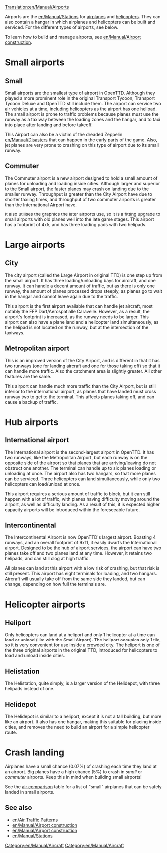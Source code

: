 [[Translation:en/Manual/Airports]]
[[Category:en/Manual/Aircraft]]

Airports are the [[en/Manual/Stations]] for [[en/Manual/Aircraft#aircraft|airplanes]] and [[en/Manual/Aircraft#helicopters|helicopters]]. They can also contain a hangar in which airplanes and helicopters can be built and serviced. For the different types of airports, see below.

To learn how to build and manage airports, see [[en/Manual/Airport construction]].

=Small airports=

==Small==
{{en/Manual/Airport|Fullname=Small Airport|image=en/[[en/Image/airport s.png|thumb|300px|left|the small airport in openttd]]|Entry=|Runways=1|Ramps=2|Heli=1 (at terminals)|size=3 x 4|hangars=1|catchment=4|noise=3}}

Small airports are the smallest type of airport in OpenTTD. Although they played a more prominent role in the original Transport Tycoon, Transport Tycoon Deluxe and OpenTTD still include them. The airport can service two air vehicles at a time, including helicopters as the airport has one helipad. The small airport is prone to traffic problems because planes must use the runway as a taxiway between the loading zones and the hangar, and to taxi into place after landing and before takeoff.

This Airport can also be a victim of the dreaded Zeppelin [[en/Manual/Disasters]] that can happen in the early parts of the game. Also, jet planes are very prone to crashing on this type of airport due to its small runway.

{{en/-}}

==Commuter==
{{en/Manual/Airport|Fullname=Commuter Airport|image=en/[[en/Image/Commuterairport.png|thumb|250px|left|the new commuter airport]]|Entry=1983|Runways=1|Ramps=3|Heli=2|size=4 x 5|hangars=1|catchment=4|noise=4}}

The Commuter airport is a new airport designed to hold a small amount of planes for unloading and loading inside cities. Although larger and superior to the Small airport, the faster planes may crash on landing due to the smaller runway. Throughput is greater than the City Airport have due to shorter taxiing times, and throughput of two commuter airports is greater than the International Airport have.

It also utilises the graphics the later airports use, so it is a fitting upgrade to small airports with old planes well into the late game stages. This airport has a footprint of 4x5, and has three loading pads with two helipads. 

{{en/-}}

=Large airports=

==City==
{{en/Manual/Airport|Fullname=City Airport|image=en/[[en/Image/airport c.png|thumb|300px|right|the city airport in openttd]]|Entry=1955|Runways=1|Ramps=3|Heli=1 (at terminals)|size=6 x 6|hangars=1|catchment=5|noise=5}}

The city airport (called the Large Airport in original TTD) is one step up from the small airport. It has three loading/unloading bays for aircraft, and one runway. It can handle a decent amount of traffic, but as there is only one runway, the amount of planes processed drops steeply, as planes go to wait in the hangar and cannot leave again due to the traffic.

This airport is the first airport available that can handle jet aircraft, most notably the FFP Dart/Aerospatialle Caravelle. However, as a result, the airport's footprint is increased, as the runway needs to be larger. This airport can also have a plane land and a helicopter land simultaneously, as the helipad is not located on the runway, but at the intersection of the taxiways.

{{en/-}}

==Metropolitan airport==
{{en/Manual/Airport|Fullname=Metropolitan Airport|image=en/[[en/Image/airport m.png|thumb|300px|right|the metropolitan airport in openttd]]|Entry=1980|Runways=2|Ramps=3|Heli=1 (at terminals)|size=6 x 6|hangars=1|catchment=6}}

This is an improved version of the City Airport, and is different in that it has two runways (one for landing aircraft and one for those taking off) so that it can handle more traffic. Also the catchment area is slightly greater. All other features are the same.

This airport can handle much more traffic than the City Airport, but is still inferior to the international airport, as planes that have landed must cross runway two to get to the terminal. This affects planes taking off, and can cause a backup of traffic.

{{en/-}}

=Hub airports=

==International airport==
{{en/Manual/Airport|Fullname=International Airport|image=en/[[en/Image/airport i.png|thumb|300px|right|the international airport in openttd]]|Entry=1990|Runways=2|Ramps=6|Heli=2|size=7 x 7|hangars=2|catchment=8}}

The International airport is the second-largest airport in OpenTTD. It has two runways, like the Metropolitan Airport, but each runway is on the opposite side of the airport so that planes that are arriving/leaving do not obstruct one another. The terminal can handle up to six planes loading or unloading at once. The airport also has two hangars, so that more planes can be serviced. Three helicopters can land simultaneously, while only two helicopters can load/unload at once.

This airport requires a serious amount of traffic to block, but it can still happen with a lot of traffic, with planes having difficulty moving around the airport, as well as difficulty landing. As a result of this, it is expected higher capacity airports will be introduced within the foreseeable future.

{{en/-}}

==Intercontinental==
{{en/Manual/Airport|Fullname=Intercontinental Airport|image=en/[[en/Image/Intercontinentalairport.png|thumb|300px|right|the new intercontinental airport]]|Entry=2002|Runways=4 (two takeoff, two landing)|Ramps=8|Heli=2|size=11 x 9|hangars=2|catchment=10}}

The Intercontinental Airport is now OpenTTD's largest airport. Boasting 4 runways, and an overall footprint of 9x11, it easily dwarfs the International airport. Designed to be the hub of airport services, the airport can have two planes take off and two planes land at any time. However, it retains two helipads, and can still clog at high traffic.

All planes can land at this airport with a low risk of crashing, but that risk is still present. This airport has eight terminals for loading, and two hangars. Aircraft will usually take off from the same side they landed, but can change, depending on how full the terminals are.

{{en/-}}

=Helicopter airports=

==Heliport==
{{en/Manual/Airport|Fullname=Heliport|image=en/[[en/Image/Heliport.png|right|thumb|the original heliport]]|Entry=1963|Runways=N/A|Ramps=N/A|Heli=1|size=1 x 1|hangars=N/A|catchment=4}}

Only helicopters can land at a heliport and only 1 helicopter at a time can load or unload (like with the Small Airport). The heliport occupies only 1 tile, so it is very convenient for use inside a crowded city. The heliport is one of the three original airports in the original TTD, introduced for helicopters to load and unload inside cities.

{{en/-}}

==Helistation==
{{en/Manual/Airport|Fullname=Helistation|image=en/[[en/Image/Helistation.png|thumb|right|the new helistation]]|Entry=1980|Runways=N/A|Ramps=N/A|Heli=3|size=2 x 4|hangars=1|catchment=4}}

The Helistation, quite simply, is a larger version of the Helidepot, with three helipads instead of one.

{{en/-}}

==Helidepot==
{{en/Manual/Airport|Fullname=Helidepot|image=en/[[en/Image/Helidepot.png|thumb|left|the new helidepot]]|Entry=1976|Runways=N/A|Ramps=N/A|Heli=1|size=2 x 2|hangars=1|catchment=4}}

The Helidepot is similar to a heliport, except it is not a tall building, but more like an airport. It also has one hangar, making this suitable for placing inside cities, and removes the need to build an airport for a simple helicopter route.

{{en/-}}

=Crash landing=
Airplanes have a small chance (0.07%) of crashing each time they land at an airport. Big planes have a high chance (5%) to crash in ''small'' or ''commuter'' airports.  Keep this in mind when building small airports!

See the [[en/Manual/Base Set/Aircraft/Air Comparison|air comparison]] table for a list of "small" airplanes that can be safely landed in small airports.

==See also==
*[[en/Air Traffic Patterns]]
*[[en/Manual/Airport construction]]
*[[en/Manual/Airport construction]]
*[[en/Manual/Stations]]

[[Category:en/Manual/Aircraft]]